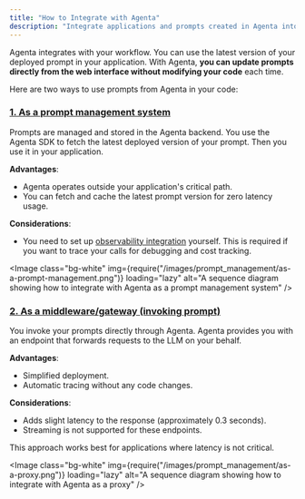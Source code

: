```yaml
---
title: "How to Integrate with Agenta"
description: "Integrate applications and prompts created in Agenta into your projects."
---
```



Agenta integrates with your workflow. You can use the latest version of your deployed prompt in your application. With Agenta, **you can update prompts directly from the web interface without modifying your code** each time.

Here are two ways to use prompts from Agenta in your code:

### [1. As a prompt management system](/prompt-engineering/integrating-prompts/fetch-prompt-programatically)

Prompts are managed and stored in the Agenta backend. You use the Agenta SDK to fetch the latest deployed version of your prompt. Then you use it in your application.

**Advantages**:

- Agenta operates outside your application's critical path.
- You can fetch and cache the latest prompt version for zero latency usage.

**Considerations**:

- You need to set up [observability integration](/observability/quickstart-python) yourself. This is required if you want to trace your calls for debugging and cost tracking.

<Image
  class="bg-white"
  img={require("/images/prompt_management/as-a-prompt-management.png")}
  loading="lazy"
  alt="A sequence diagram showing how to integrate with Agenta as a prompt management system"
/>



### [2. As a middleware/gateway (invoking prompt)](/prompt-engineering/integrating-prompts/proxy-calls)

You invoke your prompts directly through Agenta. Agenta provides you with an endpoint that forwards requests to the LLM on your behalf.

**Advantages**:

- Simplified deployment.
- Automatic tracing without any code changes.

**Considerations**:

- Adds slight latency to the response (approximately 0.3 seconds).
- Streaming is not supported for these endpoints.

This approach works best for applications where latency is not critical.

<Image
  class="bg-white"
  img={require("/images/prompt_management/as-a-proxy.png")}
  loading="lazy"
  alt="A sequence diagram showing how to integrate with Agenta as    a proxy"
/>

